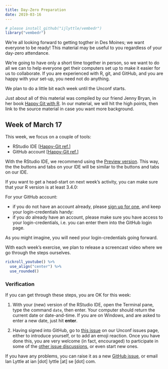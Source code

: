 ```yaml
---
title: Day-Zero Preparation
date: 2019-03-16
---
```



```r
# please install_github("ijlyttle/vembedr")
library("vembedr")
```

We're all looking forward to getting togther in Des Moines; we want everyone to be ready! This material may be useful to you regardless of your day-zero attendance.

We're going to have only a short time together in person, so we want to do all we can to help everyone get their computers set up to make it easier for us to collaborate. If you are experienced with R, git, and GitHub, and you are happy with your set-up, you need not do anything.

We plan to do a little bit each week until the Unconf starts.

Just about all of this material was compiled by our friend Jenny Bryan, in her book [Happy Git with R](https://happygitwithr.com). In our material, we will hit the high points, then link to the source material in case you want more background.

## Week of March 17

This week, we focus on a couple of tools:

- RStudio IDE [[Happy-Git ref.](https://happygitwithr.com/install-r-rstudio.html)]
- GitHub account [[Happy-Git ref.](https://happygitwithr.com/github-acct.html)]

With the RStudio IDE, we recommend using the [Preview version](https://www.rstudio.com/products/rstudio/download/preview/). This way, the the buttons and tabs on your IDE will be similar to the buttons and tabs on our IDE.

If you want to get a head-start on next week's activity, you can make sure that your R version is at least 3.4.0:

For your GitHub account:

- if you do not have an account already, please [sign up for one](https://github.com/join), and keep your login-credentials handy:
- if you *do* already have an account, please make sure you have access to your login-credentials, i.e. you can enter them into the GitHub login page.

As you might imagine, you will need your login-credentials going forward.

With each week's exercise, we plan to release a screencast video where we go through the steps ourselves.

```r
rickroll_youtube() %>%
  use_align("center") %>%
  use_rounded()
```

### Verification

If you can get through these steps, you are OK for this week:

1. With your (new) version of the RStudio IDE, open the Terminal pane, type the command `date`, then enter. Your computer should return the current date or date-and-time. If you are on Windows, and are asked to enter a new date, just hit **enter**.

2. Having signed into GitHub, go to [this issue]() on our Unconf issues page, either to introduce yourself, or to add an emoji reaction. Once you have done this, you are very welcome (in fact, encouraged) to participate in some of the [other issue discussions](https://github.com/uncoast-unconf/uu-2019/issues), or even start new ones.

If you have any problems, you can raise it as a new [GitHub issue](https://github.com/uncoast-unconf/uu-2019/issues), or email Ian Lyttle at ian [dot] lyttle [at] se [dot] com.
